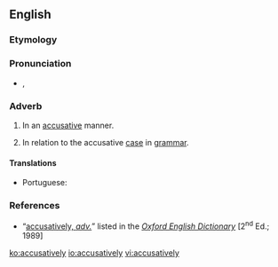 ==English==

===Etymology===
{{suffix|accusative|ly|lang=en}}

===Pronunciation===
* {{a|RP}} {{enPR|əkyo͞oʹzətĭvlĭ}}, {{IPA|/əˈkjuːzətɪvlɪ/|lang=en}}

===Adverb===
{{en-adv}}

# In an [[accusative]] manner.
# {{context|not comparable|lang=en}} In relation to the accusative [[case]] in [[grammar]].

====Translations====
{{trans-top|in an accusative manner}}
* Portuguese: {{t|pt|acusativamente}}
{{trans-mid}}
{{trans-bottom}}

===References===
* “<span class="plainlinks">[http://dictionary.oed.com/cgi/entry/50001476 accusatively, ''adv.'']</span>” listed in the ''[[w:Oxford English Dictionary|Oxford English Dictionary]]'' [2<sup>nd</sup> Ed.; 1989]

[[ko:accusatively]]
[[io:accusatively]]
[[vi:accusatively]]
